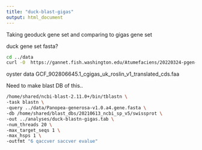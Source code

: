 ```yaml
---
title: "duck-blast-gigas"
output: html_document
---
```


Taking geoduck gene set and comparing to gigas gene set


duck gene set fasta?

```bash
cd ../data
curl -O  https://gannet.fish.washington.edu/Atumefaciens/20220324-pgen-gffs_to_fastas/Panopea-generosa-v1.0.a4.gene.fasta
```

oyster data
GCF_902806645.1_cgigas_uk_roslin_v1_translated_cds.faa

Need to make blast DB of this..


```bash
/home/shared/ncbi-blast-2.11.0+/bin/tblastn \
-task blastn \
-query ../data/Panopea-generosa-v1.0.a4.gene.fasta \
-db /home/shared/blast_dbs/20210613_ncbi_sp_v5/swissprot \
-out ../analyses/duck-blastn-gigas.tab \
-num_threads 20 \
-max_target_seqs 1 \
-max_hsps 1 \
-outfmt "6 qaccver saccver evalue"
```